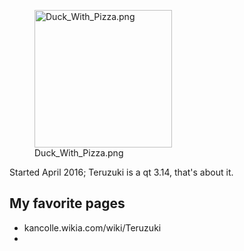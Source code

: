 [[File:Duck With Pizza.png|thumb|220px|right]]

Started April 2016; Teruzuki is a qt 3.14, that's about it. 

==My favorite pages==

* kancolle.wikia.com/wiki/Teruzuki
*